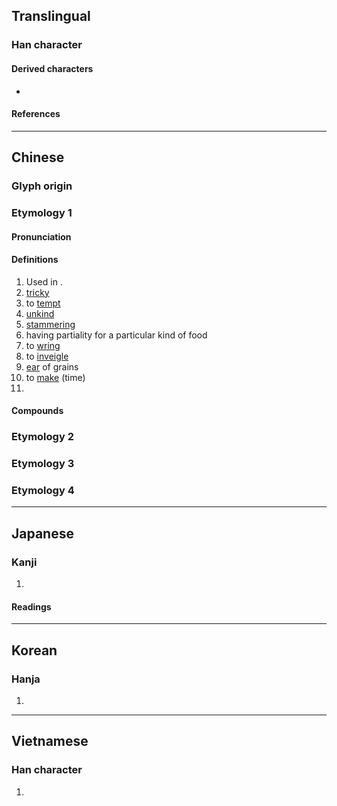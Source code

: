 {{also|ㅋ|ヲ}}
{{character info/new}}

==Translingual==
{{stroke order|type=animate}}

===Han character===
{{Han char|rn=18|rad=刀|as=00|sn=2|var=1|four=17120|canj=SM|ids=⿹𠃌㇀}}

====Derived characters====
* {{l|mul|[[叼]], [[汈]], [[𢆵]], [[䒒]], [[𨾆]], [[𩾗]], [[𪔸]]}}

====References====
{{Han ref|kx=0135.250|dkj=01846|dj=0304.050|hdz=10320.020|uh=5201}}

----

==Chinese==
{{zh-forms}}

===Glyph origin===
{{Han etym}}

===Etymology 1===

====Pronunciation====
{{zh-pron
|m=diāo
|ma=Zh-diao.ogg
|c=diu1
|h=pfs=
|md=
|mn=tiau/thiau
|w=
|mc=y
|oc=y
|cat=pn
}}

====Definitions====
{{zh-hanzi}}

# Used in {{zh-l|刁斗}}.
# [[tricky]]
# to [[tempt]]
# [[unkind]]
# [[stammering]]
# having partiality for a particular kind of food
# to [[wring]]
# to [[inveigle]]
# [[ear]] of grains
# to [[make]] (time)
# {{surname|lang=zh}}

====Compounds====
{{zh-der|千刁萬惡|刁話|刁蕭|刁風|刁悍|刁皮|刁狡|刁難|刁天決地|刁蹬|刁斗|刁蹬用強|刁鑽|刁頑|刁滑|刁嘴|刁棍|刁天厥地|刁搔|刁詐|刁風拐月|刁拐|刁民|刁虐|刁騷|刁訟|刁厥|刁健訟棍|奸刁|刁鑽古怪|刁天撅地|刁決|刁蠻|刁頓|刁決古憋|刁惡|刁徒|刁姦|刁刁|放刁|撒刁|放刁撒潑|百般刁難|石刁柏|放刁把濫|撒潑放刁}}

===Etymology 2===
{{zh-see|凋|ss}}

===Etymology 3===
{{zh-see|碉|ss}}

===Etymology 4===
{{zh-see|雕|ss}}

----

==Japanese==

===Kanji===
{{ja-kanji|grade=9|rs=刀00}}

# {{defn|lang=ja|sort=刀00}}

====Readings====
{{ja-readings
|goon=ちょう<てう
|kanon=ちょう<てう
|kun=}}

----

==Korean==

===Hanja===
{{ko-hanja|hangeul=조|rv=jo|mr=cho}}

# {{defn|lang=ko|sort=刀00}}

----

==Vietnamese==

===Han character===
{{vi-readings|rs=刀00|hanviet=điêu}}

# {{defn|lang=vi|sort=刀00}}